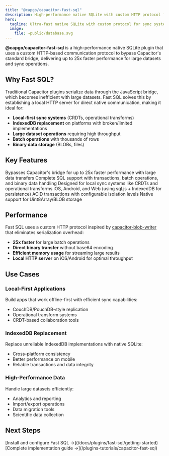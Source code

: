 ```yaml
---
title: "@capgo/capacitor-fast-sql"
description: High-performance native SQLite with custom HTTP protocol for efficient sync operations and IndexedDB replacement
hero:
  tagline: Ultra-fast native SQLite with custom protocol for sync systems and large datasets
  image:
    file: ~public/database.svg
---
```



**@capgo/capacitor-fast-sql** is a high-performance native SQLite plugin that uses a custom HTTP-based communication protocol to bypass Capacitor's standard bridge, delivering up to 25x faster performance for large datasets and sync operations.

## Why Fast SQL?

Traditional Capacitor plugins serialize data through the JavaScript bridge, which becomes inefficient with large datasets. Fast SQL solves this by establishing a local HTTP server for direct native communication, making it ideal for:

- **Local-first sync systems** (CRDTs, operational transforms)
- **IndexedDB replacement** on platforms with broken/limited implementations
- **Large dataset operations** requiring high throughput
- **Batch operations** with thousands of rows
- **Binary data storage** (BLOBs, files)

## Key Features

<CardGrid>
  <Card title="Custom HTTP Protocol" icon="rocket">
    Bypasses Capacitor's bridge for up to 25x faster performance with large data transfers
  </Card>
  <Card title="Full SQLite Support" icon="list-format">
    Complete SQL support with transactions, batch operations, and binary data handling
  </Card>
  <Card title="Sync-Friendly" icon="random">
    Designed for local sync systems like CRDTs and operational transforms
  </Card>
  <Card title="Cross-Platform" icon="laptop">
    iOS, Android, and Web (using sql.js + IndexedDB for persistence)
  </Card>
  <Card title="Transaction Support" icon="approve-check-circle">
    ACID transactions with configurable isolation levels
  </Card>
  <Card title="Binary Data" icon="document">
    Native support for Uint8Array/BLOB storage
  </Card>
</CardGrid>

## Performance

Fast SQL uses a custom HTTP protocol inspired by [capacitor-blob-writer](https://github.com/diachedelic/capacitor-blob-writer) that eliminates serialization overhead:

- **25x faster** for large batch operations
- **Direct binary transfer** without base64 encoding
- **Efficient memory usage** for streaming large results
- **Local HTTP server** on iOS/Android for optimal throughput

## Use Cases

### Local-First Applications
Build apps that work offline-first with efficient sync capabilities:
- CouchDB/PouchDB-style replication
- Operational transform systems
- CRDT-based collaboration tools

### IndexedDB Replacement
Replace unreliable IndexedDB implementations with native SQLite:
- Cross-platform consistency
- Better performance on mobile
- Reliable transactions and data integrity

### High-Performance Data
Handle large datasets efficiently:
- Analytics and reporting
- Import/export operations
- Data migration tools
- Scientific data collection

## Next Steps

<CardGrid>
  <Card title="Getting Started" icon="rocket">
    [Install and configure Fast SQL →](/docs/plugins/fast-sql/getting-started)
  </Card>
  <Card title="Tutorial" icon="open-book">
    [Complete implementation guide →](/plugins-tutorials/capacitor-fast-sql)
  </Card>
</CardGrid>
